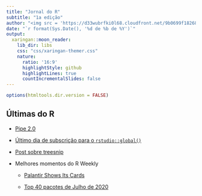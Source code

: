 ```yaml
---
title: "Jornal do R"
subtitle: "1a edição"
author: "<img src = 'https://d33wubrfki0l68.cloudfront.net/9b0699f18268059bdd2e5c21538a29eade7cbd2b/67e5c/img/logo/cursor1-5.png' width = '30%'>"
date: "`r format(Sys.Date(), '%d de %b de %Y')`"
output:
  xaringan::moon_reader:
    lib_dir: libs
    css: "css/xaringan-themer.css"
    nature:
      ratio: '16:9'
      highlightStyle: github
      highlightLines: true
      countIncrementalSlides: false
---
```



```r
options(htmltools.dir.version = FALSE)
```

## Últimas do R

- [Pipe 2.0](https://www.tidyverse.org/blog/2020/08/magrittr-2-0/)

- [Último dia de subscrição para o `rstudio::global()`](https://blog.rstudio.com/2020/07/17/rstudio-global-call-for-talks)

- [Post sobre treesnip](https://blog.rmhogervorst.nl/blog/2020/08/27/how-to-use-lightgbm-with-tidymodels-framework/)

- Melhores momentos do R Weekly

  - [Palantir Shows Its Cards](https://simplystatistics.org/2020/08/26/palantir-shows-its-cards/)
  
  - [Top 40 pacotes de Julho de 2020](https://rviews.rstudio.com/2020/08/27/july-2020-top-40-new-cran-packages/)



